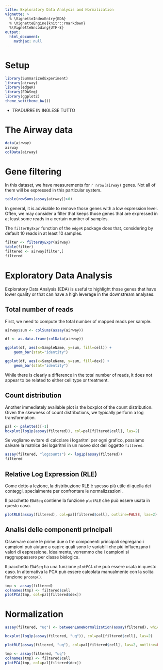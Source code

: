 ```yaml
---
title: Exploratory Data Analysis and Normalization
vignette: >
  % \VignetteIndexEntry{EDA}
  % \VignetteEngine{knitr::rmarkdown}
  %\VignetteEncoding{UTF-8}
output:
  html_document:
    mathjax: null   
---
```


# Setup

```r
library(SummarizedExperiment)
library(airway)
library(edgeR)
library(EDASeq)
library(ggplot2)
theme_set(theme_bw())
```

- TRADURRE IN INGLESE TUTTO

# The Airway data

```r
data(airway)
airway
colData(airway)
```

# Gene filtering

In this dataset, we have measurements for `r nrow(airway)` genes. Not all of them will be expressed in this particular system.

```r
table(rowSums(assay(airway))>0)
```

In general, it is advisable to remove those genes with a low expression level. Often, we may consider a filter that keeps those genes that are expressed in at least some reads in a certain number of samples.

The `filterByExpr` function of the `edgeR` package does that, considering by default 10 reads in at least 10 samples.

```r
filter <- filterByExpr(airway)
table(filter)
filtered <- airway[filter,]
filtered
```

# Exploratory Data Analysis

Exploratory Data Analysis (EDA) is useful to highlight those genes that have lower quality or that can have a high leverage in the downstream analyses.

## Total number of reads

First, we need to compute the total number of mapped reads per sample.

```r
airway$sum <- colSums(assay(airway))

df <- as.data.frame(colData(airway))

ggplot(df, aes(x=SampleName, y=sum, fill=cell)) +
    geom_bar(stat="identity")

ggplot(df, aes(x=SampleName, y=sum, fill=dex)) +
    geom_bar(stat="identity")
```

While there is clearly a difference in the total number of reads, it does not appear to be related to either cell type or treatment.

## Count distribution

Another immediately available plot is the boxplot of the count distribution.
Given the skewness of count distributions, we typically perform a log transformation.

```r
pal <- palette()[-1]
boxplot(log1p(assay(filtered)), col=pal[filtered$cell], las=2)
```

Se vogliamo evitare di calcolare i logaritmi per ogni grafico, possiamo salvare la matrice dei logaritmi in un nuovo slot dell'oggetto `filtered`.

```r
assay(filtered, "logcounts") <- log1p(assay(filtered))
filtered
```

## Relative Log Expression (RLE)

Come detto a lezione, la distribuzione RLE è spesso più utile di quella dei conteggi, specialmente per confrontare le normalizzazioni.

Il pacchetto `EDASeq` contiene la funzione `plotRLE` che può essere usata in questo caso.

```r
plotRLE(assay(filtered), col=pal[filtered$cell], outline=FALSE, las=2)
```

## Analisi delle componenti principali

Osservare come le prime due o tre componenti principali segregano i campioni può aiutare a capire quali sono le variabili che più influenzano i valori di espressione. Idealmente, vorremmo che i campioni si raggruppassero per classe biologica.

Il pacchetto `EDASeq` ha una funzione `plotPCA` che può essere usata in questo caso. In alternativa la PCA può essere calcolata manualmente con la solita funzione `prcomp()`.

```r
tmp <- assay(filtered)
colnames(tmp) <- filtered$cell
plotPCA(tmp, col=pal[filtered$dex])
```

# Normalization

```r
assay(filtered, "uq") <- betweenLaneNormalization(assay(filtered), which="upper")
```

```r
boxplot(log1p(assay(filtered, "uq")), col=pal[filtered$cell], las=2)
```

```r
plotRLE(assay(filtered, "uq"), col=pal[filtered$cell], las=2, outline=FALSE)
```

```r
tmp <- assay(filtered, "uq")
colnames(tmp) <- filtered$cell
plotPCA(tmp, col=pal[filtered$dex])
```

